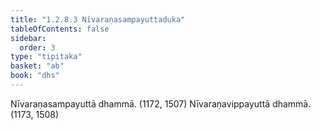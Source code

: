 ```yaml
---
title: "1.2.8.3 Nīvaraṇasampayuttaduka"
tableOfContents: false
sidebar:
  order: 3
type: "tipitaka"
basket: "ab"
book: "dhs"
---
```



<DynamicBreadcrumb />

<Division number="68" book="dhs" bookNo="29" page="10">

<Paragraph number="166" book="dhs">
Nīvaraṇasampayuttā dhammā. (<Emphasis>1172, 1507</Emphasis>)
</Paragraph>

<Paragraph number="167" book="dhs">
Nīvaraṇavippayuttā dhammā. (<Emphasis>1173, 1508</Emphasis>)
</Paragraph>
</Division>
